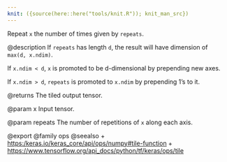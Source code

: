 ```yaml
---
knit: ({source(here::here("tools/knit.R")); knit_man_src})
---
```

Repeat `x` the number of times given by `repeats`.

@description
If `repeats` has length `d`, the result will have dimension of
`max(d, x.ndim)`.

If `x.ndim < d`, `x` is promoted to be d-dimensional by prepending
new axes.

If `x.ndim > d`, `repeats` is promoted to `x.ndim` by prepending 1's to it.

@returns
    The tiled output tensor.

@param x
Input tensor.

@param repeats
The number of repetitions of `x` along each axis.

@export
@family ops
@seealso
+ <https:/keras.io/keras_core/api/ops/numpy#tile-function>
+ <https://www.tensorflow.org/api_docs/python/tf/keras/ops/tile>

